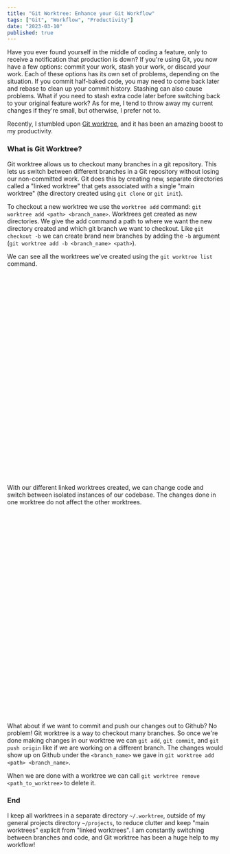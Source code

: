 ```yaml
---
title: "Git Worktree: Enhance your Git Workflow"
tags: ["Git", "Workflow", "Productivity"]
date: "2023-03-10"
published: true
---
```


Have you ever found yourself in the middle of coding a feature, only to receive a notification that production is down? If you're using Git, you now have a few options: commit your work, stash your work, or discard your work.
Each of these options has its own set of problems, depending on the situation.
If you commit half-baked code, you may need to come back later and rebase to clean up your commit history.
Stashing can also cause problems. What if you need to stash extra code later before switching back to your original feature work?
As for me, I tend to throw away my current changes if they're small, but otherwise, I prefer not to.

Recently, I stumbled upon [Git worktree](https://git-scm.com/docs/git-worktree/2.39.0), and it has been an amazing boost to my productivity.

### What is Git Worktree?

Git worktree allows us to checkout many branches in a git repository. This lets us switch between different branches in a Git repository without losing our non-committed work.
Git does this by creating new, separate directories called a "linked worktree" that gets associated with a single "main worktree" (the directory created using `git clone` or `git init`).

To checkout a new worktree we use the `worktree add` command: `git worktree add <path> <branch_name>`.
Worktrees get created as new directories. We give the add command a path to where we want the new directory created and which git branch we want to checkout.
Like `git checkout -b` we can create brand new branches by adding the `-b` argument (`git worktree add -b <branch_name> <path>`).

We can see all the worktrees we've created using the `git worktree list` command.

<div style="height:476px;" class="mb-12">
  <script
    async
    data-speed="1.4"
    data-idleTimeLimit="1.5"
    id="asciicast-4OQWztFetatQAkZblFz7cANUm"
    src="https://asciinema.org/a/4OQWztFetatQAkZblFz7cANUm.js"></script>
</div>

With our different linked worktrees created, we can change code and switch between isolated instances of our codebase. The changes done in one worktree do not affect the other worktrees.

<div style="height:476px" class="mb-12">
  <script
    async
    data-speed="1.4"
    data-idleTimeLimit="1.5"
    id="asciicast-mBldDWAWpgHtzmDl1BnsheDuj"
    src="https://asciinema.org/a/mBldDWAWpgHtzmDl1BnsheDuj.js"></script>
</div>

What about if we want to commit and push our changes out to Github? No problem! Git worktree is a way to checkout many branches.
So once we're done making changes in our worktree we can `git add`, `git commit`, and `git push origin` like if we are working on a different branch.
The changes would show up on Github under the `<branch_name>` we gave in `git worktree add <path> <branch_name>`.

When we are done with a worktree we can call `git worktree remove <path_to_worktree>` to delete it.

### End

I keep all worktrees in a separate directory `~/.worktree`, outside of my general projects directory `~/projects`, to reduce clutter and keep "main worktrees" explicit from "linked worktrees".
I am constantly switching between branches and code, and Git worktree has been a huge help to my workflow!
